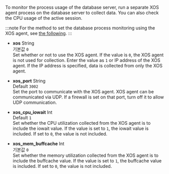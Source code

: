 To monitor the process usage of the database server, run a separate XOS agent process on the database server to collect data. You can also check the CPU usage of the active session.

:::note
For the method to set the database process monitoring using the XOS agent, see [the following](agent-manage#xos).
:::

-   **xos** <span class='type'>String</span><br/>기본값 `0`<br/>
    Set whether or not to use the XOS agent. If the value is `0`, the XOS agent is not used for collection. Enter the value as `1` or IP address of the XOS agent. If the IP address is specified, data is collected from only the XOS agent.

-   **xos_port** <span class='type'>String</span><br/>Default `3002`<br/>
    Set the port to communicate with the XOS agent. XOS agent can be communicated via UDP. If a firewall is set on that port, turn off it to allow UDP communication.

-   **xos_cpu_iowait** <span class='type'>Int</span><br/>Default `1`<br/>
    Set whether the CPU utilization collected from the XOS agent is to include the iowait value. If the value is set to `1`, the iowait value is included. If set to `0`, the value is not included.

-   **xos_mem_buffcache** <span class='type'>Int</span><br/>기본값 `0`<br/>
    Set whether the memory utilization collected from the XOS agent is to include the buffcache value. If the value is set to `1`, the buffcache value is included. If set to `0`, the value is not included.
